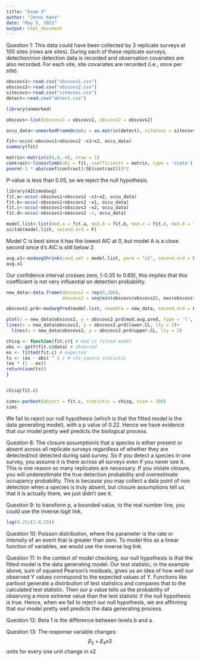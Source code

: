 ---
title: "Exam 3"
author: "Jenni Kane"
date: "May 5, 2021"
output: html_document
---


Question 1: This data could have been collected by 3 replicate surveys at 100 sites (rows are sites). During each of these replicate surveys, detection/non detection data is recorded and observation covariates are also recorded. For each site, site covariates are recorded (i.e., once per site). 

```{r}
obscovs1<-read.csv("obscovs1.csv")
obscovs2<-read.csv("obscovs2.csv")
sitecovs<-read.csv("sitecovs.csv")
detect<-read.csv("detect.csv")

library(unmarked)
```


```{r}
obscovs<-list(obscovs1 = obscovs1, obscovs2 = obscovs2)

occu_data<-unmarkedFrameOccu(y = as.matrix(detect), siteCovs = sitecovs, obsCovs = obscovs)

fit<-occu(~obscovs1+obscovs2 ~x1+x2, occu_data)
summary(fit)
```
```{r}
matrix<-matrix(c(0,0,-4), nrow = 1)
contrast<-linearComb(obj = fit, coefficients = matrix, type = 'state')
pnorm(-1 * abs(coef(contrast)/SE(contrast)))*2
```
P-value is less than 0.05, so we reject the null hypothesis. 
```{r}
library(AICcmodavg)
fit.a<-occu(~obscovs1+obscovs2 ~x1+x2, occu_data)
fit.b<-occu(~obscovs1+obscovs2 ~x1, occu_data)
fit.c<-occu(~obscovs1+obscovs2 ~x2, occu_data)
fit.d<-occu(~obscovs1+obscovs2 ~1, occu_data)

model.list<-list(mod.a = fit.a, mod.b = fit.b, mod.c = fit.c, mod.d = fit.d)
aictab(model.list, second.ord = F)
```
Model C is best since it has the lowest AIC at 0, but model A is a close second since it's AIC is still below 2. 

```{r}
avg.x1<-modavgShrink(cand.set = model.list, parm = "x1", second.ord = F, parm.type = 'psi')
avg.x1
```
Our confidence interval crosses zero, (-0.35 to 0.69), this implies that this coefficient is not very influential on detection probability. 

```{r}
new_data<-data.frame(obscovs1 = rep(0,100),
                     obscovs2 = seq(min(obscovs$obscovs2), max(obscovs$obscovs2), length.out = 100))

obscovs2.prd<-modavgPred(model.list, newdata = new_data, second.ord = F, parm.type = 'detect')

plot(x = new_data$obscovs2, y = obscovs2.prd$mod.avg.pred, type = 'l', ylim = c(0,1), ylab = "Model Averaged Prediction", xlab = "Observation Covariate 2")+
lines(x = new_data$obscovs2, y = obscovs2.prd$lower.CL, lty = 2)+
  lines(x = new_data$obscovs2, y = obscovs2.prd$upper.CL, lty = 2)
```
```{r}
chisq <- function(fit.c){ # mod is fitted model
obs <- getY(fit.c@data) # observed
ex <- fitted(fit.c) # expected
ts <- (ex - obs) ^ 2 / # chi-square statistic
(ex * (1 - ex))
return(sum(ts))
}


chisq(fit.c)
```
```{r}
sims<-parboot(object = fit.c, statistic = chisq, nsim = 100)
sims
```

We fail to reject our null hypothesis (which is that the fitted model is the data generating model), with a p value of 0.22. Hence we have evidence that our model pretty well predicts the biological process. 

Question 8: The closure assumptionis that a species is either present or absent across all replicate surveys regardless of whether they are detected/not detected during said survey. So if you detect a species in one survey, you assume it is there across all surveys even if you never see it. This is one reason so many replicates are necessary. If you violate closure, you will underestimate the true detection probability and overestimate occupancy probability. This is because you may collect a data point of non detection when a species is truly absent, but closure assumptions tell us that it is actually there, we just didn't see it.

Question 9: to transform p, a bounded value, to the real number line, you could use the inverse logit link. 
```{r}
log(0.25/(1-0.25))
```
Question 10: Poisson distribution, where the parameter is the rate or intensity of an event that is greater than zero. To model this as a linear function of variables, we would use the inverse log link. 

Question 11: In the context of model checking, our null hypothesis is that the fitted model is the data generating model. Our test statistic, in the example above, sum of squared Pearson's residuals, gives us an idea of how well our observed Y values correspond to the expected values of Y. Functions like parboot generate a distribution of test statistics and compares that to the calculated test statistic. Then our p value tells us the probability of observing a more extreme value than the test statistic if the null hypothesis is true. Hence, when we fail to reject our null hypothesis, we are affirming that our model pretty well predicts the data generating process. 

Question 12: Beta 1 is the difference between levels b and a.

Question 13: The response variable changes:
$$\beta_{2}+\beta_{4}x{3}$$
units for every one unit change in x2
